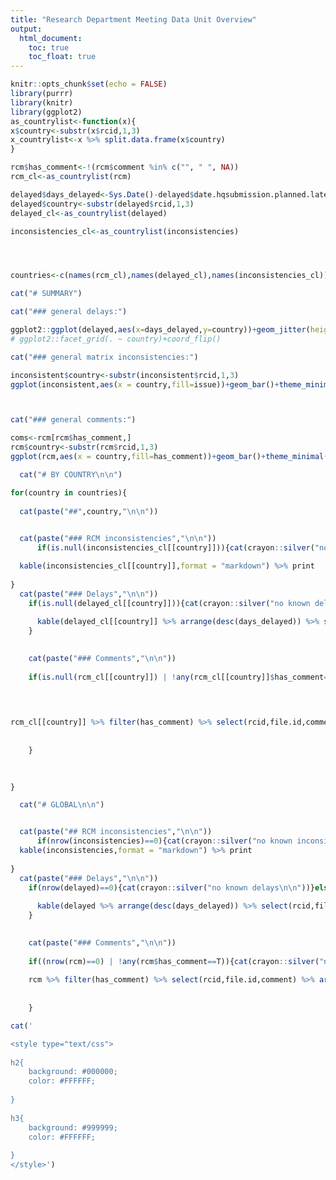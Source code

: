 ```yaml
---
title: "Research Department Meeting Data Unit Overview"
output:
  html_document:
    toc: true
    toc_float: true
---
```


```r
knitr::opts_chunk$set(echo = FALSE)
library(purrr)
library(knitr)
library(ggplot2)
as_countrylist<-function(x){
x$country<-substr(x$rcid,1,3)
x_countrylist<-x %>% split.data.frame(x$country)  
}

rcm$has_comment<-!(rcm$comment %in% c("", " ", NA))
rcm_cl<-as_countrylist(rcm)

delayed$days_delayed<-Sys.Date()-delayed$date.hqsubmission.planned.latest
delayed$country<-substr(delayed$rcid,1,3)
delayed_cl<-as_countrylist(delayed)

inconsistencies_cl<-as_countrylist(inconsistencies)




countries<-c(names(rcm_cl),names(delayed_cl),names(inconsistencies_cl)) %>% unique %>% sort


```

```r
cat("# SUMMARY")

cat("### general delays:")

ggplot2::ggplot(delayed,aes(x=days_delayed,y=country))+geom_jitter(height=0.2,width=7,alpha=0.5)+theme_minimal()+scale_x_continuous("days passed planned submission date")+theme(axis.text.y  = element_text(size=1))+geom_text(aes(label=file.id),hjust=0.5,angle=0,nudge_y=-0.5,size=2,check_overlap = T)
# ggplot2::facet_grid(. ~ country)+coord_flip()

cat("### general matrix inconsistencies:")

inconsistent$country<-substr(inconsistent$rcid,1,3)
ggplot(inconsistent,aes(x = country,fill=issue))+geom_bar()+theme_minimal()+theme(legend.position = "right")+coord_flip()



cat("### general comments:")

coms<-rcm[rcm$has_comment,]
rcm$country<-substr(rcm$rcid,1,3)
ggplot(rcm,aes(x = country,fill=has_comment))+geom_bar()+theme_minimal()+theme(legend.position = "right")+coord_flip()+scale_fill_discrete(name="has comments?",label=c(`FALSE`="no",`TRUE`="yes"))


```


```r
  cat("# BY COUNTRY\n\n")

for(country in countries){
  
  cat(paste("##",country,"\n\n"))
  

  cat(paste("### RCM inconsistencies","\n\n"))
      if(is.null(inconsistencies_cl[[country]])){cat(crayon::silver("no known inconsistencies\n\n"))}else{

  kable(inconsistencies_cl[[country]],format = "markdown") %>% print
  
}
  cat(paste("### Delays","\n\n"))
    if(is.null(delayed_cl[[country]])){cat(crayon::silver("no known delays\n\n"))}else{
  
      kable(delayed_cl[[country]] %>% arrange(desc(days_delayed)) %>% select(rcid,file.id,days_delayed),format = "markdown") %>% print
    }

  
    cat(paste("### Comments","\n\n"))
    
    if(is.null(rcm_cl[[country]]) | !any(rcm_cl[[country]]$has_comment==T)){cat(crayon::silver("no comments\n\n"))}else{
      
    


rcm_cl[[country]] %>% filter(has_comment) %>% select(rcid,file.id,comment) %>% arrange(rcid) %>% kable(format = "markdown") %>% print
      
      
    }

  
  
}
```


```r

  cat("# GLOBAL\n\n")


  cat(paste("## RCM inconsistencies","\n\n"))
      if(nrow(inconsistencies)==0){cat(crayon::silver("no known inconsistencies\n\n"))}else{
  kable(inconsistencies,format = "markdown") %>% print
  
}
  cat(paste("### Delays","\n\n"))
    if(nrow(delayed)==0){cat(crayon::silver("no known delays\n\n"))}else{
  
      kable(delayed %>% arrange(desc(days_delayed)) %>% select(rcid,file.id,days_delayed),format = "markdown") %>% print
    }

  
    cat(paste("### Comments","\n\n"))
    
    if((nrow(rcm)==0) | !any(rcm$has_comment==T)){cat(crayon::silver("no comments\n\n"))}else{
      
    rcm %>% filter(has_comment) %>% select(rcid,file.id,comment) %>% arrange(rcid) %>% kable(format = "markdown") %>% print
      
      
    }


```



```r
cat('

<style type="text/css">
	
h2{
	background: #000000;
	color: #FFFFFF;
  
}
	
h3{
	background: #999999;
	color: #FFFFFF;
  
}
</style>')

```
